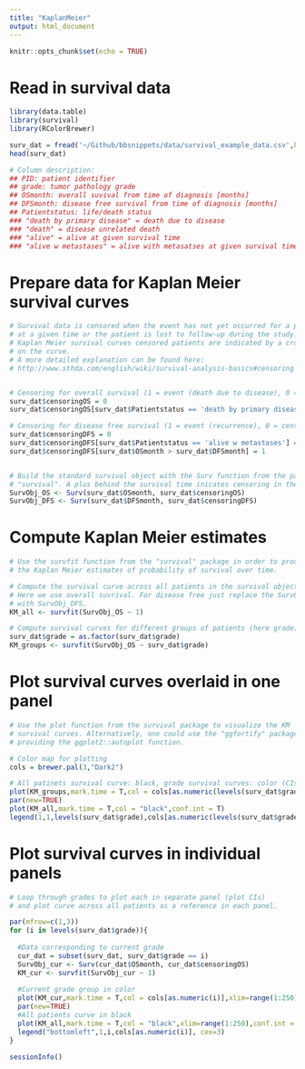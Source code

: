 ```yaml
---
title: "KaplanMeier"
output: html_document
---
```


```r
knitr::opts_chunk$set(echo = TRUE)
```

# Read in survival data
```r
library(data.table)
library(survival)
library(RColorBrewer)

surv_dat = fread('~/Github/bbsnippets/data/survival_example_data.csv',header = T)
head(surv_dat)

# Column description:
## PID: patient identifier
## grade: tumor pathology grade
## OSmonth: overall suvival from time of diagnosis [months]
## DFSmonth: disease free survival from time of diagnosis [months]
## Patientstatus: life/death status 
### "death by primary disease" = death due to disease
### "death" = disease unrelated death
### "alive" = alive at given survival time
### "alive w metastases" = alive with metasatses at given survival time

```

# Prepare data for Kaplan Meier survival curves
```r
# Survival data is censored when the event has not yet occurred for a patient
# at a given time or the patient is lost to follow-up during the study. In
# Kaplan Meier survival curves censored patients are indicated by a cross
# on the curve.
# A more detailed explanation can be found here: 
# http://www.sthda.com/english/wiki/survival-analysis-basics#censoring


# Censoring for overall survival (1 = event (death due to disease), 0 = censored)
surv_dat$censoringOS = 0
surv_dat$censoringOS[surv_dat$Patientstatus == 'death by primary disease'] = 1

# Censoring for disease free survival (1 = event (recurrence), 0 = censored)
surv_dat$censoringDFS = 0
surv_dat$censoringDFS[surv_dat$Patientstatus == 'alive w metastases'] = 1
surv_dat$censoringDFS[surv_dat$OSmonth > surv_dat$DFSmonth] = 1 


# Build the standard survival object with the Surv function from the package
# "survival". A plus behind the survival time inicates censoring in the survival object.
SurvObj_OS <- Surv(surv_dat$OSmonth, surv_dat$censoringOS)
SurvObj_DFS <- Surv(surv_dat$DFSmonth, surv_dat$censoringDFS)

```

# Compute Kaplan Meier estimates
```r
# Use the survfit function from the "survival" package in order to produce
# the Kaplan Meier estimates of probability of survival over time.

# Compute the survival curve across all patients in the survival object.
# Here we use overall suvrival. For disease free just replace the SurvObj_OS
# with SurvObj_DFS.
KM_all <- survfit(SurvObj_OS ~ 1)

# Compute survival curves for different groups of patients (here grade).
surv_dat$grade = as.factor(surv_dat$grade)
KM_groups <- survfit(SurvObj_OS ~ surv_dat$grade)

```

# Plot survival curves overlaid in one panel
```r
# Use the plot function from the survival package to visualize the KM
# survival curves. Alternatively, one could use the "ggfortify" package
# providing the ggplot2::autoplot function.

# Color map for plotting
cols = brewer.pal(3,"Dark2")

# All patinets survival curve: black, grade survival curves: color (CIs for strata not plotted)
plot(KM_groups,mark.time = T,col = cols[as.numeric(levels(surv_dat$grade))],conf.int = F)
par(new=TRUE)
plot(KM_all,mark.time = T,col = "black",conf.int = T)
legend(1,1,levels(surv_dat$grade),cols[as.numeric(levels(surv_dat$grade))])

```

# Plot survival curves in individual panels
```r
# Loop through grades to plot each in separate panel (plot CIs)
# and plot curve across all patients as a reference in each panel.

par(mfrow=c(1,3))
for (i in levels(surv_dat$grade)){
  
  #Data corresponding to current grade
  cur_dat = subset(surv_dat, surv_dat$grade == i)
  SurvObj_cur <- Surv(cur_dat$OSmonth, cur_dat$censoringOS)
  KM_cur <- survfit(SurvObj_cur ~ 1)
  
  #Current grade group in color
  plot(KM_cur,mark.time = T,col = cols[as.numeric(i)],xlim=range(1:250),conf.int = T)
  par(new=TRUE)
  #All patients curve in black
  plot(KM_all,mark.time = T,col = "black",xlim=range(1:250),conf.int = T)
  legend("bottomleft",1,i,cols[as.numeric(i)], cex=3)
}

```

```r
sessionInfo()
```
